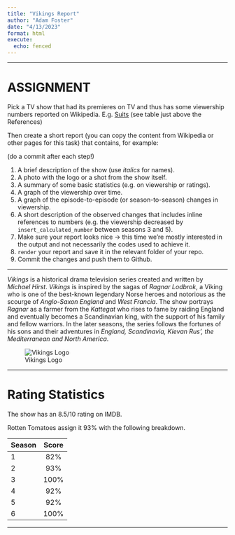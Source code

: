 ```yaml
---
title: "Vikings Report"
author: "Adam Foster"
date: "4/13/2023"
format: html
execute:
  echo: fenced
---
```


------------------------------------------------------------------------

# ASSIGNMENT

Pick a TV show that had its premieres on TV and thus has some viewership numbers reported on Wikipedia. E.g. [Suits](https://en.wikipedia.org/wiki/List_of_Suits_episodes) (see table just above the References)

Then create a short report (you can copy the content from Wikipedia or other pages for this task) that contains, for example:

(do a commit after each step!)

1.  A brief description of the show (use *italics* for names).
2.  A photo with the logo or a shot from the show itself.
3.  A summary of some basic statistics (e.g. on viewership or ratings).
4.  A graph of the viewership over time.
5.  A graph of the episode-to-episode (or season-to-season) changes in viewership.
6.  A short description of the observed changes that includes inline references to numbers (e.g. the viewership decreased by `insert_calculated_number` between seasons 3 and 5).
7.  Make sure your report looks nice -\> this time we're mostly interested in the output and not necessarily the codes used to achieve it.
8.  `render` your report and save it in the relevant folder of your repo.
9.  Commit the changes and push them to Github.

------------------------------------------------------------------------

*Vikings* is a historical drama television series created and written by *Michael Hirst*. *Vikings* is inspired by the sagas of *Ragnar Lodbrok*, a Viking who is one of the best-known legendary Norse heroes and notorious as the scourge of *Anglo-Saxon England* and *West Francia*. The show portrays *Ragnar* as a farmer from the *Kattegat* who rises to fame by raiding England and eventually becomes a Scandinavian king, with the support of his family and fellow warriors. In the later seasons, the series follows the fortunes of his sons and their adventures in *England, Scandinavia, Kievan Rus', the Mediterranean and North America*.


![Vikings Logo](Vikings_Title.png)

------------------------------------------------------------------------

# Rating Statistics

The show has an 8.5/10 rating on IMDB.

Rotten Tomatoes assign it 93% with the following breakdown.

| Season    | Score |
|:----------|:-----:|
| 1         | 82%   |
| 2         | 93%   |
| 3         | 100%  |
| 4         | 92%   |
| 5         | 92%   |
| 6         | 100%  |

------------------------------------------------------------------------


